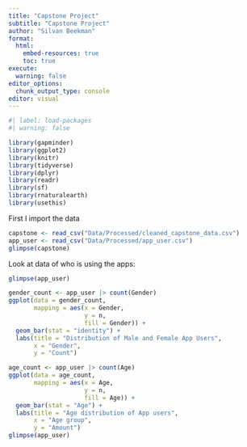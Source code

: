 ```yaml
---
title: "Capstone Project"
subtitle: "Capstone Project"
author: "Silvan Beekman"
format:
  html:
    embed-resources: true
    toc: true
execute:
  warning: false
editor_options: 
  chunk_output_type: console
editor: visual
---
```


```r
#| label: load-packages
#| warning: false

library(gapminder)
library(ggplot2)
library(knitr)
library(tidyverse)
library(dplyr)
library(readr)
library(sf)
library(rnaturalearth)
library(usethis)
```

First I import the data

```r
capstone <- read_csv("Data/Processed/cleaned_capstone_data.csv")
app_user <- read_csv("Data/Processed/app_user.csv")
glimpse(capstone)
```

Look at data of who is using the apps:

```r
glimpse(app_user)

gender_count <- app_user |> count(Gender)
ggplot(data = gender_count,
       mapping = aes(x = Gender,
                     y = n,
                     fill = Gender)) +
  geom_bar(stat = "identity") +
  labs(title = "Distribution of Male and Female App Users",
       x = "Gender",
       y = "Count")

age_count <- app_user |> count(Age)
ggplot(data = age_count,
       mapping = aes(x = Age,
                     y = n,
                     fill = Age)) +
  geom_bar(stat = "Age") +
  labs(title = "Age distribution of App users",
       x = "Age group",
       y = "Amount")
glimpse(app_user)
```
